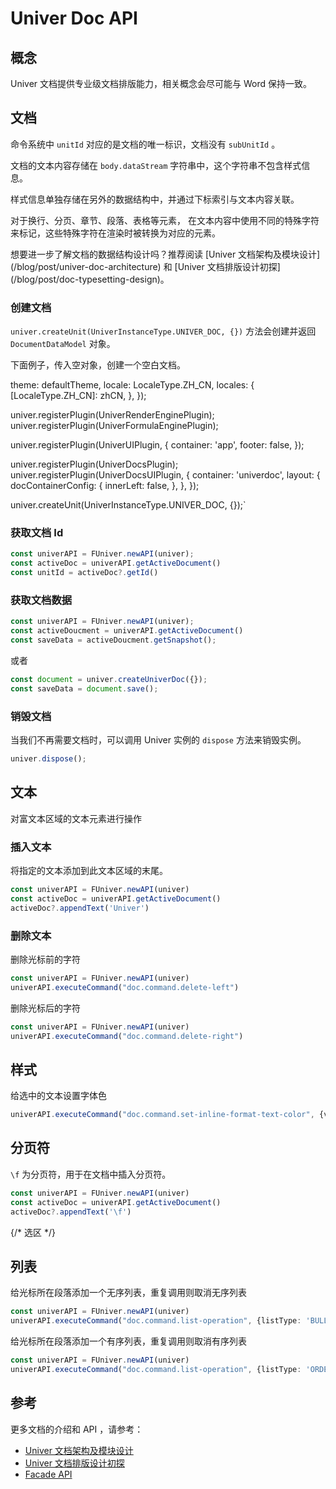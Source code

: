 
# Univer Doc API

## 概念

Univer 文档提供专业级文档排版能力，相关概念会尽可能与 Word 保持一致。

## 文档

命令系统中 `unitId` 对应的是文档的唯一标识，文档没有 `subUnitId` 。

文档的文本内容存储在 `body.dataStream` 字符串中，这个字符串不包含样式信息。

样式信息单独存储在另外的数据结构中，并通过下标索引与文本内容关联。

对于换行、分页、章节、段落、表格等元素， 在文本内容中使用不同的特殊字符来标记，这些特殊字符在渲染时被转换为对应的元素。

<Callout type="info" emoji="ℹ️">
  想要进一步了解文档的数据结构设计吗？推荐阅读 [Univer 文档架构及模块设计](/blog/post/univer-doc-architecture) 和  [Univer 文档排版设计初探](/blog/post/doc-typesetting-design)。
</Callout>

### 创建文档

`univer.createUnit(UniverInstanceType.UNIVER_DOC, {})` 方法会创建并返回 `DocumentDataModel` 对象。

下面例子，传入空对象，创建一个空白文档。

  theme: defaultTheme,
  locale: LocaleType.ZH_CN,
  locales: {
    [LocaleType.ZH_CN]: zhCN,
  },
});

univer.registerPlugin(UniverRenderEnginePlugin);
univer.registerPlugin(UniverFormulaEnginePlugin);

univer.registerPlugin(UniverUIPlugin, {
  container: 'app',
  footer: false,
});

univer.registerPlugin(UniverDocsPlugin);
univer.registerPlugin(UniverDocsUIPlugin, {
  container: 'univerdoc',
  layout: {
    docContainerConfig: {
      innerLeft: false,
    },
  },
});

univer.createUnit(UniverInstanceType.UNIVER_DOC, {});`

<ReactLive code={code}  />

### 获取文档 Id

```ts
const univerAPI = FUniver.newAPI(univer);
const activeDoc = univerAPI.getActiveDocument()
const unitId = activeDoc?.getId()
```

### 获取文档数据

```ts
const univerAPI = FUniver.newAPI(univer);
const activeDoucment = univerAPI.getActiveDocument()
const saveData = activeDoucment.getSnapshot();
```

或者

```ts
const document = univer.createUniverDoc({});
const saveData = document.save();
```

### 销毁文档

当我们不再需要文档时，可以调用 Univer 实例的 `dispose` 方法来销毁实例。

```ts
univer.dispose();
```


## 文本

对富文本区域的文本元素进行操作

### 插入文本

将指定的文本添加到此文本区域的末尾。

```ts
const univerAPI = FUniver.newAPI(univer)
const activeDoc = univerAPI.getActiveDocument()
activeDoc?.appendText('Univer')
```

### 删除文本

删除光标前的字符

```ts
const univerAPI = FUniver.newAPI(univer)
univerAPI.executeCommand("doc.command.delete-left")
```

删除光标后的字符

```ts
const univerAPI = FUniver.newAPI(univer)
univerAPI.executeCommand("doc.command.delete-right")
```

## 样式

给选中的文本设置字体色

```ts
univerAPI.executeCommand("doc.command.set-inline-format-text-color", {value: "#ff0000"})
```

## 分页符

`\f` 为分页符，用于在文档中插入分页符。

```ts
const univerAPI = FUniver.newAPI(univer)
const activeDoc = univerAPI.getActiveDocument()
activeDoc?.appendText('\f')
```

{/* 选区 */}

## 列表

给光标所在段落添加一个无序列表，重复调用则取消无序列表

```ts
const univerAPI = FUniver.newAPI(univer)
univerAPI.executeCommand("doc.command.list-operation", {listType: 'BULLET_LIST'})
```

给光标所在段落添加一个有序列表，重复调用则取消有序列表

```ts
const univerAPI = FUniver.newAPI(univer)
univerAPI.executeCommand("doc.command.list-operation", {listType: 'ORDER_LIST'})
```

## 参考

更多文档的介绍和 API ，请参考：

- [Univer 文档架构及模块设计](/blog/post/univer-doc-architecture)
- [Univer 文档排版设计初探](/blog/post/doc-typesetting-design)
- [Facade API](/typedoc/@univerjs/facade/README)
